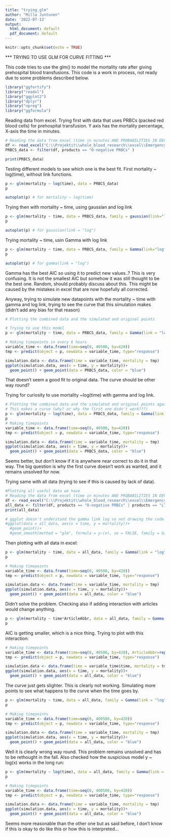 ```yaml
---
title: "trying_glm"
author: "Milla Juntunen"
date: '2022-07-13'
output:
  html_document: default
  pdf_document: default
---
```


```r
knitr::opts_chunk$set(echo = TRUE)
```

*** TRYING TO USE GLM FOR CURVE FITTING ***

This code tries to use the glm() to model the mortality rate after giving prehospital blood transfusions. This code is a work in process, not ready due to some problems described below.

```r
library("ggfortify")
library("readxl")
library("ggplot2")
library("dplyr")
library("npreg")
library("ggformula")
```

Reading data from excel. Trying first with data that uses PRBCs (packed red blood cells) for prehospital transfusion. Y axis has the mortality percentage, X-axis the time in minutes. 

```r
# Reading the data from excel (time in minutes AND PROBABILITIES IN DECIMAL NUMBER)
df <- read_excel("C:\\Projektit\\whole_blood_research\\excel\\Emergencyprocess_PHBT_splines.xlsx", sheet = "Sheet1")
PRBCS_data <- filter(df, products == "O-negative PRBCs" )

print(PRBCS_data)
```

Testing different models to see which one is the best fit. First mortality ~ log(time), without link functions.

```r
p <- glm(mortality ~ log(time), data = PRBCS_data)
p
```


```r
autoplot(p) # for mortality ~ log(time)
```
Trying then with mortality ~ time, using gaussian and log link

```r
p <- glm(mortality ~ time, data = PRBCS_data, family = gaussian(link="log"))
p
```


```r
autoplot(p) # for gaussian(link = "log")
```
Trying mortality ~ time, usin Gamma with log link

```r
p <- glm(mortality ~ time, data = PRBCS_data, family = Gamma(link="log"))
p
```


```r
autoplot(p) # for gamma(link = "log")
```

Gamma has the best AIC so using it to predict new values..? This is very confusing. It is not the smallest AIC but somehow it was still thought to be the best one. Random, should probably discuss about this. This might be caused by the mistakes in excel that are now hopefully all corrected.

Anyway, trying to simulate new datapoints with the mortality ~ time with gamma and log link, trying to see the curve that this simulation makes (didn't add any bias for that reason)

```r
# Plotting the combined data and the simulated and original points

# Trying to use this model
p <- glm(mortality ~ time, data = PRBCS_data, family = Gamma(link = "log"))

# Making timepoints in every 6 hours
variable_time <- data.frame(time=seq(0, 40500, by=420))
tmp <- predict(object = p, newdata = variable_time, type="response")

simulation.data <- data.frame(time = variable_time, mortality = tmp)
ggplot(simulation.data, aes(x = time, y = mortality))+
  geom_point() + geom_point(data = PRBCS_data, color = "blue")
```
That doesn't seem a good fit to original data. The curve should be other way round?

Trying for curiosity to use mortality ~log(time) with gamma and log link.
```r

# Plotting the combined data and the simulated and original points again
# This makes a curve (why? or why the first one didn't work???)
p <- glm(mortality ~ log(time), data = PRBCS_data, family = Gamma(link = "log"))
p
# Making timepoints
variable_time <- data.frame(time=seq(0, 40500, by=420))
tmp <- predict(object = p, newdata = variable_time, type="response")

simulation.data <- data.frame(time = variable_time, mortality = tmp)
ggplot(simulation.data, aes(x = time, y = mortality))+
  geom_point() + geom_point(data = PRBCS_data, color = "blue")

```
Seems better, but don't know if it is anywhere near correct to do it in that way. The big question is why the first curve doesn't work as wanted, and it remains unsolved for now. 
 
Trying same with all data (trying to see if this is caused by lack of data). 

```r
#Plotting all useful data we have
# Reading the data from excel (time in minutes AND PROBABILITIES IN DECIMAL NUMBER)
df <- read_excel("C:\\Projektit\\whole_blood_research\\excel\\Emergencyprocess_PHBT_splines.xlsx", sheet = "Sheet1")
all_data <- filter(df, products == "O-negative PRBCs" | products == "LTOWB" | products == "plasma and/or RBCs")
print(all_data)

# ggplot doesn't understand the gamma link log so not drawing the code below
#ggplot(data = all_data, aes(x = time, y = mortality))+
  #geom_point()+
  #geom_smooth(method = "glm", formula = y~(x), se = FALSE, family = Gamma(link="log"))
```

Then plotting with all data in excel:
```r
p <- glm(mortality ~ time, data = all_data, family = Gamma(link = "log"))
p

# Making timepoints
variable_time <- data.frame(time=seq(0, 40500, by=420))
tmp <- predict(object = p, newdata = variable_time, type="response")

simulation.data <- data.frame(time = variable_time, mortality = tmp)
ggplot(simulation.data, aes(x = time, y = mortality))+
  geom_point() + geom_point(data = all_data, color = "blue")
```
Didn't solve the problem. Checking also if adding interaction with articles would change anything. 
```r
p <- glm(mortality ~ time*ArticleAbbr, data = all_data, family = Gamma(link = "log"))
p
```
AIC is getting smaller, which is a nice thing. Trying to plot with this interaction:

```r
# Making timepoints
variable_time <- data.frame(time=seq(0, 40500, by=420), ArticleAbbr=rep("Cassignol 2020",length(tmp)))
tmp <- predict(object = p, newdata = variable_time, type="response")

simulation.data <- data.frame(time = variable_time$time, mortality = tmp)
ggplot(simulation.data, aes(x = time, y = mortality))+
  geom_point() + geom_point(data = all_data, color = "blue")


```
The curve just gets slighter. This is clearly not working. Simulating more points to see what happens to the curve when the time goes by. 

```r
p <- glm(mortality ~ time, data = all_data, family = Gamma(link = "log"))
p

# Making timepoints
variable_time <- data.frame(time=seq(0, 400500, by=420))
tmp <- predict(object = p, newdata = variable_time, type="response")

simulation.data <- data.frame(time = variable_time, mortality = tmp)
ggplot(simulation.data, aes(x = time, y = mortality))+
  geom_point() + geom_point(data = all_data, color = "blue")
```
Well it is clearly wrong way round. This problem remains unsolved and has to be rethought in the fall.
Also checked how the suspicious model y ~ log(x) works in the long run:
```r
p <- glm(mortality ~ log(time), data = all_data, family = Gamma(link = "log"))
p

# Making timepoints
variable_time <- data.frame(time=seq(0, 400500, by=420))
tmp <- predict(object = p, newdata = variable_time, type="response")

simulation.data <- data.frame(time = variable_time, mortality = tmp)
ggplot(simulation.data, aes(x = time, y = mortality))+
  geom_point() + geom_point(data = all_data, color = "blue")
```
Seems more reasonable than the other one but as said before, I don't know if this is okay to do like this or how this is interpreted...
 
